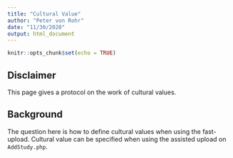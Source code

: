 ```yaml
---
title: "Cultural Value"
author: "Peter von Rohr"
date: "11/30/2020"
output: html_document
---
```


```r
knitr::opts_chunk$set(echo = TRUE)
```

## Disclaimer
This page gives a protocol on the work of cultural values.


## Background
The question here is how to define cultural values when using the fast-upload. Cultural value can be specified when using the assisted upload on `AddStudy.php`. 


